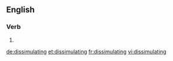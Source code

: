 ==English==

===Verb===
{{head|en}}

# {{present participle of|dissimulate}}

[[de:dissimulating]]
[[et:dissimulating]]
[[fr:dissimulating]]
[[vi:dissimulating]]